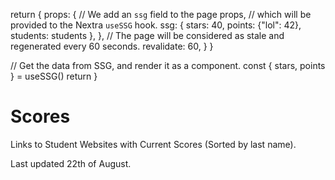 
  return {
      props: {
        // We add an `ssg` field to the page props,
        // which will be provided to the Nextra `useSSG` hook.
        ssg: {
          stars: 40,
          points: {"lol": 42},
          students: students
        },
      },
      // The page will be considered as stale and regenerated every 60 seconds.
      revalidate: 60,
    }
}

  // Get the data from SSG, and render it as a component.
  const { stars, points } = useSSG()
  return      <Grades points={points}/>
}


# Scores

Links to Student Websites with Current Scores (Sorted by last name). 

Last updated 22th of August.

<Page/>